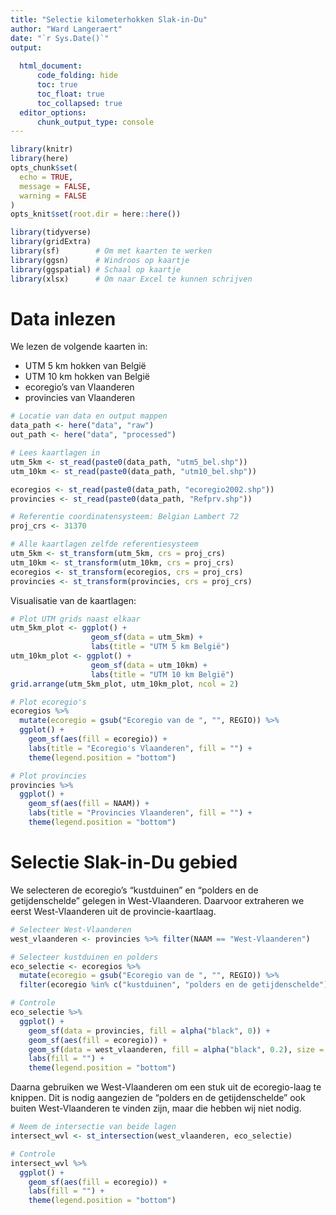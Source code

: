 ```yaml
---
title: "Selectie kilometerhokken Slak-in-Du"
author: "Ward Langeraert"
date: "`r Sys.Date()`"
output: 
  
  html_document:
      code_folding: hide
      toc: true
      toc_float: true
      toc_collapsed: true
  editor_options:
      chunk_output_type: console
---
```


```r
library(knitr)
library(here)
opts_chunk$set(
  echo = TRUE,
  message = FALSE,
  warning = FALSE
)
opts_knit$set(root.dir = here::here())

library(tidyverse)
library(gridExtra)
library(sf)        # Om met kaarten te werken
library(ggsn)      # Windroos op kaartje
library(ggspatial) # Schaal op kaartje
library(xlsx)      # Om naar Excel te kunnen schrijven
```

# Data inlezen

We lezen de volgende kaarten in: 

- UTM 5 km hokken van België
- UTM 10 km hokken van België
- ecoregio's van Vlaanderen
- provincies van Vlaanderen

```r
# Locatie van data en output mappen
data_path <- here("data", "raw")
out_path <- here("data", "processed")

# Lees kaartlagen in
utm_5km <- st_read(paste0(data_path, "utm5_bel.shp"))
utm_10km <- st_read(paste0(data_path, "utm10_bel.shp"))

ecoregios <- st_read(paste0(data_path, "ecoregio2002.shp"))
provincies <- st_read(paste0(data_path, "Refprv.shp"))

# Referentie coordinatensysteem: Belgian Lambert 72
proj_crs <- 31370

# Alle kaartlagen zelfde referentiesysteem
utm_5km <- st_transform(utm_5km, crs = proj_crs)
utm_10km <- st_transform(utm_10km, crs = proj_crs)
ecoregios <- st_transform(ecoregios, crs = proj_crs)
provincies <- st_transform(provincies, crs = proj_crs)
```

Visualisatie van de kaartlagen:

```r
# Plot UTM grids naast elkaar
utm_5km_plot <- ggplot() +
                  geom_sf(data = utm_5km) +
                  labs(title = "UTM 5 km België")
utm_10km_plot <- ggplot() +
                  geom_sf(data = utm_10km) +
                  labs(title = "UTM 10 km België")
grid.arrange(utm_5km_plot, utm_10km_plot, ncol = 2)

# Plot ecoregio's
ecoregios %>% 
  mutate(ecoregio = gsub("Ecoregio van de ", "", REGIO)) %>%
  ggplot() + 
    geom_sf(aes(fill = ecoregio)) +
    labs(title = "Ecoregio's Vlaanderen", fill = "") +
    theme(legend.position = "bottom")

# Plot provincies
provincies %>%
  ggplot() + 
    geom_sf(aes(fill = NAAM)) +
    labs(title = "Provincies Vlaanderen", fill = "") +
    theme(legend.position = "bottom")
```


# Selectie Slak-in-Du gebied

We selecteren de ecoregio's "kustduinen" en "polders en de getijdenschelde" gelegen in West-Vlaanderen. Daarvoor extraheren we eerst West-Vlaanderen uit de provincie-kaartlaag.

```r
# Selecteer West-Vlaanderen
west_vlaanderen <- provincies %>% filter(NAAM == "West-Vlaanderen")

# Selecteer kustduinen en polders
eco_selectie <- ecoregios %>% 
  mutate(ecoregio = gsub("Ecoregio van de ", "", REGIO)) %>%
  filter(ecoregio %in% c("kustduinen", "polders en de getijdenschelde"))

# Controle
eco_selectie %>%
  ggplot() + 
    geom_sf(data = provincies, fill = alpha("black", 0)) +
    geom_sf(aes(fill = ecoregio)) +
    geom_sf(data = west_vlaanderen, fill = alpha("black", 0.2), size = 0.8) +
    labs(fill = "") +
    theme(legend.position = "bottom")
```

Daarna gebruiken we West-Vlaanderen om een stuk uit de ecoregio-laag te knippen. Dit is nodig aangezien de "polders en de getijdenschelde" ook buiten West-Vlaanderen te vinden zijn, maar die hebben wij niet nodig.

```r
# Neem de intersectie van beide lagen
intersect_wvl <- st_intersection(west_vlaanderen, eco_selectie)

# Controle
intersect_wvl %>%
  ggplot() +
    geom_sf(aes(fill = ecoregio)) +
    labs(fill = "") +
    theme(legend.position = "bottom")
```
